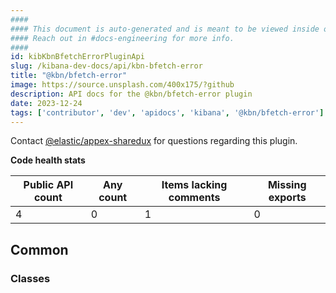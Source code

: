 ```yaml
---
####
#### This document is auto-generated and is meant to be viewed inside our experimental, new docs system.
#### Reach out in #docs-engineering for more info.
####
id: kibKbnBfetchErrorPluginApi
slug: /kibana-dev-docs/api/kbn-bfetch-error
title: "@kbn/bfetch-error"
image: https://source.unsplash.com/400x175/?github
description: API docs for the @kbn/bfetch-error plugin
date: 2023-12-24
tags: ['contributor', 'dev', 'apidocs', 'kibana', '@kbn/bfetch-error']
---
```




Contact [@elastic/appex-sharedux](https://github.com/orgs/elastic/teams/appex-sharedux) for questions regarding this plugin.

**Code health stats**

| Public API count  | Any count | Items lacking comments | Missing exports |
|-------------------|-----------|------------------------|-----------------|
| 4 | 0 | 1 | 0 |

## Common

### Classes
<DocDefinitionList data={kbnBfetchErrorObj.common.classes}/>

